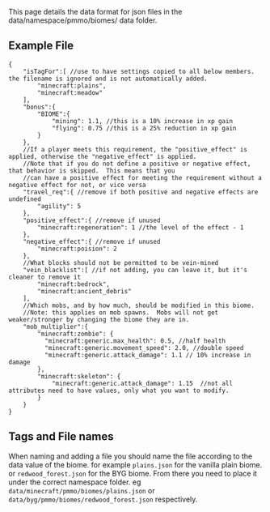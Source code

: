 This page details the data format for json files in the data/namespace/pmmo/biomes/ data folder.

## Example File
```json5
{
    "isTagFor":[ //use to have settings copied to all below members. the filename is ignored and is not automatically added.
        "minecraft:plains",
        "minecraft:meadow"
    ],
    "bonus":{
        "BIOME":{
            "mining": 1.1, //this is a 10% increase in xp gain
            "flying": 0.75 //this is a 25% reduction in xp gain
        }
    },
    //If a player meets this requirement, the "positive_effect" is applied, otherwise the "negative_effect" is applied.
    //Note that if you do not define a positive or negative effect, that behavior is skipped.  This means that you
    //can have a positive effect for meeting the requirement without a negative effect for not, or vice versa
    "travel_req":{ //remove if both positive and negative effects are undefined
        "agility": 5
    },
    "positive_effect":{ //remove if unused
        "minecraft:regeneration": 1 //the level of the effect - 1
    },
    "negative_effect":{ //remove if unused
        "minecraft:poision": 2
    },
    //What blocks should not be permitted to be vein-mined
    "vein_blacklist":[ //if not adding, you can leave it, but it's cleaner to remove it
        "minecraft:bedrock",
        "minecraft:ancient_debris"
    ],
    //Which mobs, and by how much, should be modified in this biome. 
    //Note: this applies on mob spawns.  Mobs will not get weaker/stronger by changing the biome they are in.
    "mob_multiplier":{
        "minecraft:zombie": {
          "minecraft:generic.max_health": 0.5, //half health
          "minecraft:generic.movement_speed": 2.0, //double speed
          "minecraft:generic.attack_damage": 1.1 // 10% increase in damage
        },
        "minecraft:skeleton": {
            "minecraft:generic.attack_damage": 1.15  //not all attributes need to have values, only what you want to modify.
        }
    }
}
```

## Tags and File names
When naming and adding a file you should name the file according to the data value of the biome. for example `plains.json` for the vanilla plain biome. or `redwood_forest.json` for the BYG biome. From there you need to place it under the correct namespace folder. eg `data/minecraft/pmmo/biomes/plains.json` or `data/byg/pmmo/biomes/redwood_forest.json` respectively.